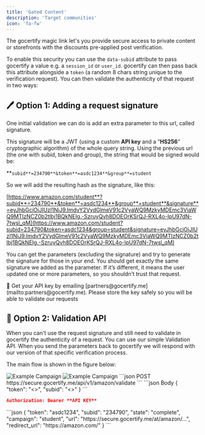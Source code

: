 ```yaml
---
title: 'Gated Content'
description: 'Target communities'
icon: 'fa-fw'
---
```


The gocertify magic link let's you provide secure access to private content or storefronts with the discounts pre-applied post verification. 

To enable this security you can use the `data-subid` attribute to pass gocertify a value e.g. a `session_id` or `user_id`. gocertify can then 
pass back this attribute alongside a `token` (a random 8 chars string unique to the verification request). You can then validate the authenticity of that request in two ways:

## 🖊️ Option 1: Adding a request signature

One initial validation we can do is add an extra parameter to this url, called signature.

This signature will be a JWT (using a custom **API key** and a “**HS256**“ cryptographic algorithm) of the whole query string. Using the previous url (the one with subid, token and group), the string that would be signed would be:

**`subid**=234790**&token**=asdc1234**&group**=student`

So we will add the resulting hash as the signature, like this:

[https://www.amazon.com/student**?subid**=234790**&token**=asdc1234**&group**=student**&signature**=eyJhbGciOiJIUzI1NiJ9.ImdvY2VydGlmeV91c2VyaWQ9MzkyMDEmc3ViaWQ9MTIzNCZ0b2tlbj1BQkNEIg.-SzruyQvh8DOEOrKSrQJ-RXL4o-lpU97dN-7twsl_qM](https://www.amazon.com/student?subid=234790&token=asdc1234&group=student&signature=eyJhbGciOiJIUzI1NiJ9.ImdvY2VydGlmeV91c2VyaWQ9MzkyMDEmc3ViaWQ9MTIzNCZ0b2tlbj1BQkNEIg.-SzruyQvh8DOEOrKSrQJ-RXL4o-lpU97dN-7twsl_qM)

You can get the parameters (excluding the signature) and try to generate the signature for those in your end. You should get exactly the same signature we added as the parameter. If it’s different, it means the user updated one or more parameters, so you shouldn’t trust that request.

<Tip>
🔑 Get your API key by emailing [partners@gocertify.me](mailto:partners@gocertify.me). Please store the key safely so you will be able to validate our requests
</Tip>

## 🤝 Option 2: Validation API
When you can't use the request signature and still need to validate in gocertify the authenticity of a request. You can use our simple Validation API. 
When you send the parameters back to gocertify we will respond with our version of that specific verification process.

The main flow is shown in the figure below:

<Frame caption = "Validation API Flow">
<img
    className="block dark:hidden"
    src="/images/validationAPIFLow.png"
    alt="Example Campaign"
    />
    <img
    className="hidden dark:block"
    src="/images/validationAPIFLow.png"
    alt="Example Campaign"
/>
</Frame>


<AccordionGroup>
<Accordion title="Request">

<CodeGroup>
```json POST
https://secure.gocertify.me/api/v1/amazon/validate
```
```json Body
{
 "token": "<<request_token>>",
 "subid": "<<user_id>>"
}
```

```json Headers
Authorization: Bearer **API KEY**
```
</CodeGroup>


</Accordion>
<Accordion title="Sample Response">
```json
{
 "token": "asdc1234",
 "subid": "234790",
 "state": "complete",
 "campaign": "student",
 "url": "https://secure.gocertify.me/at/amazon/…",
 "redirect_url": "https://amazon.com/"
}
```

</Accordion>
</AccordionGroup>



